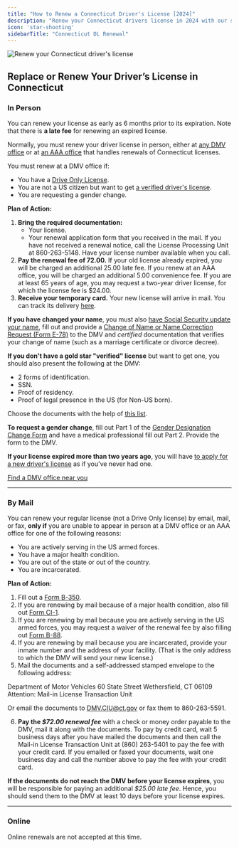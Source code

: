```yaml
---
title: "How to Renew a Connecticut Driver's License [2024]"
description: "Renew your Connecticut drivers license in 2024 with our simple, step-by-step guide. Find all the necessary requirements, forms, fees, and online renewal options to ensure a hassle-free experience. Stay legal and avoid fines - start your renewal process now!"
icon: 'star-shooting'
sidebarTitle: "Connecticut DL Renewal"
---
```

![Renew your Connecticut driver's license](https://driving-tests.org/wp-content/uploads/2024/07/renew-connecticut-drivers-license.jpg)
## Replace or Renew Your Driver’s License in Connecticut

### In Person

You can renew your license as early as 6 months prior to its expiration. Note that there is **a late fee** for renewing an expired license.

Normally, you must renew your driver license in person, either at [any DMV office](https://driving-tests.org/dmv-near-me/connecticut-dmv-office-locations/) or at [an AAA office](http://www.ct.gov/dmv/cwp/view.asp?a=808&q=244578) that handles renewals of Connecticut licenses.

You must renew at a DMV office if:
- You have a [Drive Only License](http://www.ct.gov/dmv/cwp/view.asp?a=805&q=547212).
- You are not a US citizen but want to get [a verified driver's license](http://www.ct.gov/dmv/cwp/view.asp?a=4078&q=477752).
- You are requesting a gender change.

**Plan of Action:**
1. **Bring the required documentation:**
   - Your license.
   - Your renewal application form that you received in the mail. If you have not received a renewal notice, call the License Processing Unit at 860-263-5148. Have your license number available when you call.
2. **Pay the renewal fee of 72.00.** If your old license already expired, you will be charged an additional 25.00 late fee. If you renew at an AAA office, you will be charged an additional 5.00 convenience fee. If you are at least 65 years of age, you may request a two-year driver license, for which the license fee is $24.00.
3. **Receive your temporary card.** Your new license will arrive in mail. You can track its delivery [here](https://dmvcardtrack.ct.gov/credentialtrackingweb/).

**If you have changed your name**, you must also [have Social Security update your name](https://faq.ssa.gov/link/portal/34011/34019/Article/3749/How-do-I-change-or-correct-my-name-on-my-Social-Security-number-card), fill out and provide a [Change of Name or Name Correction Request (Form E-78)](http://www.ct.gov/dmv/LIB/dmv/20/29/E-78.pdf) to the DMV and *certified* documentation that verifies your change of name (such as a marriage certificate or divorce decree).

**If you don't have a gold star "verified" license** but want to get one, you should also present the following at the DMV:
- 2 forms of identification.
- SSN.
- Proof of residency.
- Proof of legal presence in the US (for Non-US born).

Choose the documents with the help of [this list](http://www.ct.gov/dmv/cwp/view.asp?a=805&q=244772).

**To request a gender change**, fill out Part 1 of the [Gender Designation Change Form](http://www.ct.gov/dmv/lib/dmv/20/29/b-372.pdf) and have a medical professional fill out Part 2. Provide the form to the DMV.

**If your license expired more than two years ago**, you will have [to apply for a new driver's license](#level-5) as if you've never had one.

[Find a DMV office near you](https://driving-tests.org/dmv-near-me/)

---

### By Mail

You can renew your regular license (not a Drive Only license) by email, mail, or fax, **only if** you are unable to appear in person at a DMV office or an AAA office for one of the following reasons:
- You are actively serving in the US armed forces.
- You have a major health condition.
- You are out of the state or out of the country.
- You are incarcerated.

**Plan of Action:**
1. Fill out a [Form B-350](http://www.ct.gov/dmv/lib/dmv/b-350.pdf).
2. If you are renewing by mail because of a major health condition, also fill out [Form CI-1](http://www.ct.gov/dmv/lib/dmv/20/29/ci-1.pdf).
3. If you are renewing by mail because you are actively serving in the US armed forces, you may request a waiver of the renewal fee by also filling out [Form B-88](http://www.ct.gov/dmv/cwp/view.asp?a=818&q=245034).
4. If you are renewing by mail because you are incarcerated, provide your inmate number and the address of your facility. (That is the only address to which the DMV will send your new license.)
5. Mail the documents and a self-addressed stamped envelope to the following address:

Department of Motor Vehicles 60 State Street Wethersfield, CT 06109 Attention: Mail-in License Transaction Unit

Or email the documents to DMV.CIU@ct.gov or fax them to 860-263-5591.

6. **Pay the _$72.00 renewal fee_** with a check or money order payable to the DMV, mail it along with the documents. To pay by credit card, wait 5 business days after you have mailed the documents and then call the Mail-in License Transaction Unit at (860) 263-5401 to pay the fee with your credit card. If you emailed or faxed your documents, wait one business day and call the number above to pay the fee with your credit card.

**If the documents do not reach the DMV before your license expires**, you will be responsible for paying an additional _$25.00 late fee_. Hence, you should send them to the DMV at least 10 days before your license expires.

---

### Online

Online renewals are not accepted at this time.

<Snippet file="renewal-state-block.mdx" />